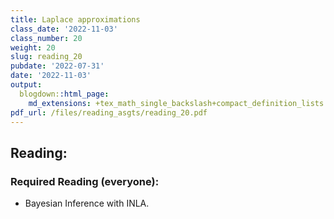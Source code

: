 ```yaml
---
title: Laplace approximations
class_date: '2022-11-03'
class_number: 20
weight: 20
slug: reading_20
pubdate: '2022-07-31'
date: '2022-11-03'
output:
  blogdown::html_page:
    md_extensions: +tex_math_single_backslash+compact_definition_lists
pdf_url: /files/reading_asgts/reading_20.pdf
---
```

## Reading:

### Required Reading (everyone):

* Bayesian Inference with INLA.

